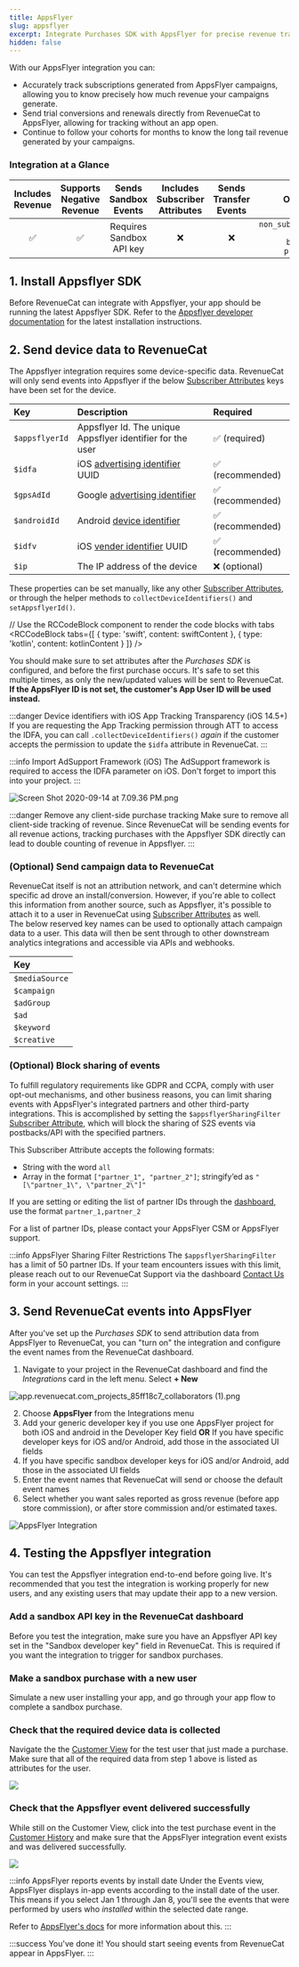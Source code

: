 ```yaml
---
title: AppsFlyer
slug: appsflyer
excerpt: Integrate Purchases SDK with AppsFlyer for precise revenue tracking
hidden: false
---
```

With our AppsFlyer integration you can:

- Accurately track subscriptions generated from AppsFlyer campaigns, allowing you to know precisely how much revenue your campaigns generate.
- Send trial conversions and renewals directly from RevenueCat to AppsFlyer, allowing for tracking without an app open.
- Continue to follow your cohorts for months to know the long tail revenue generated by your campaigns.

### Integration at a Glance

| Includes Revenue | Supports Negative Revenue |   Sends Sandbox Events   | Includes Subscriber Attributes | Sends Transfer Events |                                        Optional Event Types                                        |
| :--------------: | :-----------------------: | :----------------------: | :----------------------------: | :-------------------: | :------------------------------------------------------------------------------------------------: |
|        ✅        |            ✅             | Requires Sandbox API key |               ❌               |          ❌           | `non_subscription_purchase_event` `expiration_event` `billing_issue_event` `product_change_event` |

## 1. Install Appsflyer SDK

Before RevenueCat can integrate with Appsflyer, your app should be running the latest Appsflyer SDK. Refer to the [Appsflyer developer documentation](https://support.appsflyer.com/hc/en-us/sections/6551164458257-Integrate-the-AppsFlyer-SDK) for the latest installation instructions.

## 2. Send device data to RevenueCat

The Appsflyer integration requires some device-specific data. RevenueCat will only send events into Appsflyer if the below [Subscriber Attributes](/customers/subscriber-attributes) keys have been set for the device.

| Key            | Description                                                                                                                                     | Required         |
| :------------- | :---------------------------------------------------------------------------------------------------------------------------------------------- | :--------------- |
| `$appsflyerId` | Appsflyer Id. The unique Appsflyer identifier for the user                                                                                      | ✅ (required)    |
| `$idfa`        | iOS [advertising identifier](https://developer.apple.com/documentation/adsupport/asidentifiermanager/1614151-advertisingidentifier) UUID        | ✅ (recommended) |
| `$gpsAdId`     | Google [advertising identifier](https://developers.google.com/android/reference/com/google/android/gms/ads/identifier/AdvertisingIdClient.Info) | ✅ (recommended) |
| `$androidId`   | Android [device identifier](https://developer.android.com/reference/android/provider/Settings.Secure#ANDROID_ID)                                | ✅ (recommended) |
| `$idfv`        | iOS [vender identifier](https://developer.apple.com/documentation/uikit/uidevice/1620059-identifierforvendor) UUID                              | ✅ (recommended) |
| `$ip`          | The IP address of the device                                                                                                                    | ❌ (optional)    |

These properties can be set manually, like any other [Subscriber Attributes](/customers/subscriber-attributes), or through the helper methods to `collectDeviceIdentifiers()` and `setAppsflyerId()`.


// Use the RCCodeBlock component to render the code blocks with tabs
<RCCodeBlock tabs={[
    { type: 'swift', content: swiftContent },
    { type: 'kotlin', content: kotlinContent }
]} />

You should make sure to set attributes after the _Purchases SDK_ is configured, and before the first purchase occurs. It's safe to set this multiple times, as only the new/updated values will be sent to RevenueCat. **If the AppsFlyer ID is not set, the customer's App User ID will be used instead.**

:::danger Device identifiers with iOS App Tracking Transparency (iOS 14.5+)
If you are requesting the App Tracking permission through ATT to access the IDFA, you can call `.collectDeviceIdentifiers()` _again_ if the customer accepts the permission to update the `$idfa` attribute in RevenueCat.
:::

:::info Import AdSupport Framework (iOS)
The AdSupport framework is required to access the IDFA parameter on iOS. Don't forget to import this into your project.
:::

![](https://files.readme.io/caf9cda-Screen_Shot_2020-09-14_at_7.09.36_PM.png "Screen Shot 2020-09-14 at 7.09.36 PM.png")

:::danger Remove any client-side purchase tracking
Make sure to remove all client-side tracking of revenue. Since RevenueCat will be sending events for all revenue actions, tracking purchases with the Appsflyer SDK directly can lead to double counting of revenue in Appsflyer.
:::

### (Optional) Send campaign data to RevenueCat

RevenueCat itself is not an attribution network, and can't determine which specific ad drove an install/conversion. However, if you're able to collect this information from another source, such as Appsflyer, it's possible to attach it to a user in RevenueCat using [Subscriber Attributes](/customers/subscriber-attributes) as well.  
The below reserved key names can be used to optionally attach campaign data to a user. This data will then be sent through to other downstream analytics integrations and accessible via APIs and webhooks.

| Key            |
| :------------- |
| `$mediaSource` |
| `$campaign`    |
| `$adGroup`     |
| `$ad`          |
| `$keyword`     |
| `$creative`    |

### (Optional) Block sharing of events

To fulfill regulatory requirements like GDPR and CCPA, comply with user opt-out mechanisms, and other business reasons, you can limit sharing events with AppsFlyer's integrated partners and other third-party integrations. This is accomplished by setting the `$appsflyerSharingFilter` [Subscriber Attribute](/customers/subscriber-attributes), which will block the sharing of S2S events via postbacks/API with the specified partners.

This Subscriber Attribute accepts the following formats:

- String with the word `all`
- Array in the format `["partner_1", "partner_2"]`; stringify’ed as `"[\"partner_1\", \"partner_2\"]"`

If you are setting or editing the list of partner IDs through the [dashboard](/customers/subscriber-attributes#reading-attributes), use the format `partner_1,partner_2`

For a list of partner IDs, please contact your AppsFlyer CSM or AppsFlyer support.

:::info AppsFlyer Sharing Filter Restrictions
The `$appsflyerSharingFilter` has a limit of 50 partner IDs. If your team encounters issues with this limit, please reach out to our RevenueCat Support via the dashboard [Contact Us](https://app.revenuecat.com/settings/support) form in your account settings.
:::

## 3. Send RevenueCat events into AppsFlyer

After you've set up the _Purchases SDK_ to send attribution data from AppsFlyer to RevenueCat, you can "turn on" the integration and configure the event names from the RevenueCat dashboard.

1. Navigate to your project in the RevenueCat dashboard and find the _Integrations_ card in the left menu. Select **+ New**

![](https://files.readme.io/f43c7d1-app.revenuecat.com_projects_85ff18c7_collaborators_1.png "app.revenuecat.com_projects_85ff18c7_collaborators (1).png")

2. Choose **AppsFlyer** from the Integrations menu
3. Add your generic developer key if you use one AppsFlyer project for both iOS and android in the Developer Key field **OR** If you have specific developer keys for iOS and/or Android, add those in the associated UI fields
4. If you have specific sandbox developer keys for iOS and/or Android, add those in the associated UI fields
5. Enter the event names that RevenueCat will send or choose the default event names
6. Select whether you want sales reported as gross revenue (before app store commission), or after store commission and/or estimated taxes.

![AppsFlyer Integration](https://files.readme.io/974687c-AppsFlyer_Integration.png)

## 4. Testing the Appsflyer integration

You can test the Appsflyer integration end-to-end before going live. It's recommended that you test the integration is working properly for new users, and any existing users that may update their app to a new version.

### Add a sandbox API key in the RevenueCat dashboard

Before you test the integration, make sure you have an Appsflyer API key set in the "Sandbox developer key" field in RevenueCat. This is required if you want the integration to trigger for sandbox purchases.

### Make a sandbox purchase with a new user

Simulate a new user installing your app, and go through your app flow to complete a sandbox purchase.

### Check that the required device data is collected

Navigate the the [Customer View](/dashboard-and-metrics/customers-group/basic-information) for the test user that just made a purchase. Make sure that all of the required data from step 1 above is listed as attributes for the user.

![](https://files.readme.io/1480c34-app.revenuecat.com_activity_777004e5_event_1b2e7407-a1bc-416a-84cf-b65688412bbe_2.png)

### Check that the Appsflyer event delivered successfully

While still on the Customer View, click into the test purchase event in the [Customer History](/dashboard-and-metrics/customers-group/customer-history) and make sure that the AppsFlyer integration event exists and was delivered successfully.

![](https://files.readme.io/00ff393-app.revenuecat.com_activity_777004e5_event_1b2e7407-a1bc-416a-84cf-b65688412bbe.png)

:::info AppsFlyer reports events by install date
Under the Events view, AppsFlyer displays in-app events according to the install date of the user. This means if you select Jan 1 through Jan 8, you'll see the events that were performed by users who _installed_ within the selected date range.

Refer to [AppsFlyer's docs](https://support.appsflyer.com/hc/en-us/articles/207034486-Server-to-server-events-API-for-mobile-S2S-mobile-#troubleshooting) for more information about this.
:::

:::success You've done it!
You should start seeing events from RevenueCat appear in AppsFlyer.
:::
